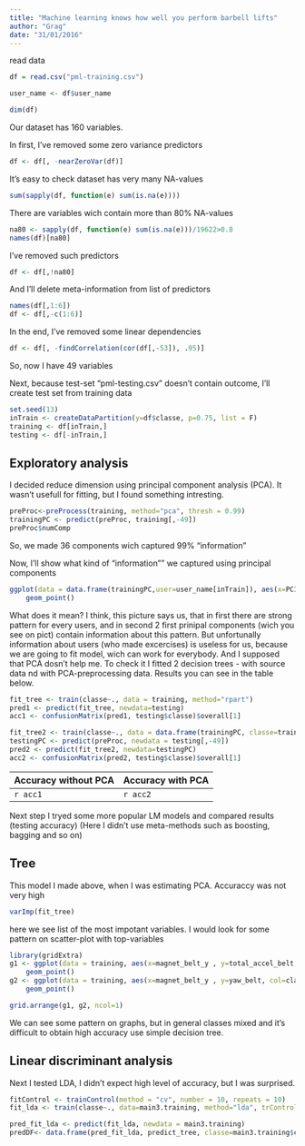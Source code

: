 ```yaml
---
title: "Machine learning knows how well you perform barbell lifts"
author: "Grag"
date: "31/01/2016"
---
```


read data
```r
df = read.csv("pml-training.csv")
```
```r
user_name <- df$user_name
```


```r
dim(df)
```
Our dataset has 160 variables.

In first, I've removed some zero variance predictors
```r
df <- df[, -nearZeroVar(df)]

```

It's easy to check dataset has very many NA-values
```r
sum(sapply(df, function(e) sum(is.na(e))))
```

There are variables wich contain more than 80% NA-values 
```r
na80 <- sapply(df, function(e) sum(is.na(e)))/19622>0.8
names(df)[na80]
```

I've  removed such predictors
```r
df <- df[,!na80]
```

And I'll delete meta-information from list of predictors
```r
names(df[,1:6])
df <- df[,-c(1:6)]
```

In the end, I've removed some linear dependencies
```r
df <- df[, -findCorrelation(cor(df[,-53]), .95)]
```
So, now I have 49 variables 

Next, because test-set "pml-testing.csv" doesn't contain outcome, I'll create test set from
training data 
```r
set.seed(13)
inTrain <- createDataPartition(y=df$classe, p=0.75, list = F) 
training <- df[inTrain,]
testing <- df[-inTrain,]
```

## Exploratory analysis
I decided reduce dimension using principal component analysis (PCA). It wasn't usefull
for fitting, but I found something intresting.
```r
preProc<-preProcess(training, method="pca", thresh = 0.99)
trainingPC <- predict(preProc, training[,-49]) 
preProc$numComp

```
So, we made 36 components wich captured 99% "information"

Now, I'll show what kind of "information"" we captured using principal components
```r
ggplot(data = data.frame(trainingPC,user=user_name[inTrain]), aes(x=PC1, y=PC2, col=user))+
    geom_point()
```
What does it mean? I think, this picture says us, that in first there are strong pattern for every users, and in second 2 first prinipal components (wich you see on pict) contain information about
this pattern. But unfortunally information about users (who made excercises) is useless for us, 
because we are going to fit model, wich can work for everybody.
And I supposed that PCA dosn't help me. To check it I fitted 2 decision trees - with source data nd with PCA-preprocessing data. Results you can see in the table below.

```r
fit_tree <- train(classe~., data = training, method="rpart")
pred1 <- predict(fit_tree, newdata=testing)
acc1 <- confusionMatrix(pred1, testing$classe)$overall[1]

fit_tree2 <- train(classe~., data = data.frame(trainingPC, classe=training$classe), method="rpart")
testingPC <- predict(preProc, newdata = testing[,-49])
pred2 <- predict(fit_tree2, newdata=testingPC)
acc2 <- confusionMatrix(pred2, testing$classe)$overall[1]

```


Accuracy without PCA  | Accuracy with PCA
------------- | -------------
`r acc1`  | `r acc2`


Next step I tryed some more popular LM models and compared results (testing accuracy)
(Here I didn't use meta-methods such as boosting, bagging and so on)

## Tree
This model I made above, when I was estimating PCA. Accuraccy was not very high 
```r
varImp(fit_tree)
```
here we see list of the most impotant variables. I would look for some pattern on scatter-plot
with top-variables
```r
library(gridExtra)
g1 <- ggplot(data = training, aes(x=magnet_belt_y , y=total_accel_belt, col=classe, alpha=0.5))+
    geom_point()
g2 <- ggplot(data = training, aes(x=magnet_belt_y , y=yaw_belt, col=classe))+
    geom_point()

grid.arrange(g1, g2, ncol=1)
```
We can see some pattern on graphs, but in general classes mixed and it's difficult to obtain high accuracy use simple decision tree.

## Linear discriminant analysis
Next I tested LDA, I didn't expect high level of accuracy, but I was surprised.
```r
fitControl <- trainControl(method = "cv", number = 10, repeats = 10)
fit_lda <- train(classe~., data=main3.training, method="lda", trControl=fitControl)

pred_fit_lda <- predict(fit_lda, newdata = main3.training)
predDF<- data.frame(pred_fit_lda, predict_tree, classe=main3.training$classe)

```


